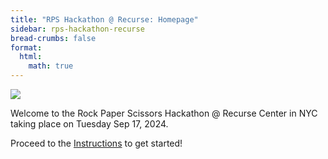 ```yaml
---
title: "RPS Hackathon @ Recurse: Homepage"
sidebar: rps-hackathon-recurse
bread-crumbs: false
format:
  html:
    math: true
---
```

![](math.jpeg)

Welcome to the Rock Paper Scissors Hackathon @ Recurse Center in NYC taking place on Tuesday Sep 17, 2024. 

Proceed to the [Instructions](instructions.qmd) to get started! 


